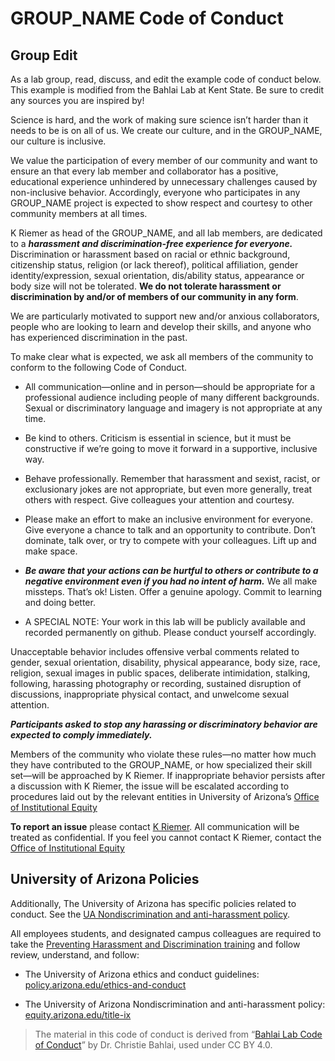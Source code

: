 # GROUP_NAME Code of Conduct

::: callout-important
## Group Edit

As a lab group, read, discuss, and edit the example code of conduct below.
This example is modified from the Bahlai Lab at Kent State.
Be sure to credit any sources you are inspired by!
:::

Science is hard, and the work of making sure science isn't harder than it needs to be is on all of us.
We create our culture, and in the GROUP_NAME, our culture is inclusive.

We value the participation of every member of our community and want to ensure an that every lab member and collaborator has a positive, educational experience unhindered by unnecessary challenges caused by non-inclusive behavior.
Accordingly, everyone who participates in any GROUP_NAME project is expected to show respect and courtesy to other community members at all times.

K Riemer as head of the GROUP_NAME, and all lab members, are dedicated to a ***harassment and discrimination-free experience for everyone.*** Discrimination or harassment based on racial or ethnic background, citizenship status, religion (or lack thereof), political affiliation, gender identity/expression, sexual orientation, dis/ability status, appearance or body size will not be tolerated.
**We do not tolerate harassment or discrimination by and/or of members of our community in any form**.

We are particularly motivated to support new and/or anxious collaborators, people who are looking to learn and develop their skills, and anyone who has experienced discrimination in the past.

To make clear what is expected, we ask all members of the community to conform to the following Code of Conduct.

-   All communication—online and in person—should be appropriate for a professional audience including people of many different backgrounds.
    Sexual or discriminatory language and imagery is not appropriate at any time.

-   Be kind to others.
    Criticism is essential in science, but it must be constructive if we're going to move it forward in a supportive, inclusive way.

-   Behave professionally.
    Remember that harassment and sexist, racist, or exclusionary jokes are not appropriate, but even more generally, treat others with respect.
    Give colleagues your attention and courtesy.

-   Please make an effort to make an inclusive environment for everyone.
    Give everyone a chance to talk and an opportunity to contribute.
    Don't dominate, talk over, or try to compete with your colleagues.
    Lift up and make space.

-   ***Be aware that your actions can be hurtful to others or contribute to a negative environment even if you had no intent of harm.*** We all make missteps.
    That's ok!
    Listen.
    Offer a genuine apology.
    Commit to learning and doing better.

-   A SPECIAL NOTE: Your work in this lab will be publicly available and recorded permanently on github.
    Please conduct yourself accordingly.

Unacceptable behavior includes offensive verbal comments related to gender, sexual orientation, disability, physical appearance, body size, race, religion, sexual images in public spaces, deliberate intimidation, stalking, following, harassing photography or recording, sustained disruption of discussions, inappropriate physical contact, and unwelcome sexual attention.

***Participants asked to stop any harassing or discriminatory behavior are expected to comply immediately.***

Members of the community who violate these rules—no matter how much they have contributed to the GROUP_NAME, or how specialized their skill set—will be approached by K Riemer.
If inappropriate behavior persists after a discussion with K Riemer, the issue will be escalated according to procedures laid out by the relevant entities in University of Arizona's [Office of Institutional Equity](https://equity.arizona.edu/)

**To report an issue** please contact [K Riemer](mailto:PI_EMAIL).
All communication will be treated as confidential.
If you feel you cannot contact K Riemer, contact the [Office of Institutional Equity](https://equity.arizona.edu/reporting)

## University of Arizona Policies

Additionally, The University of Arizona has specific policies related to conduct.
See the [UA Nondiscrimination and anti-harassment policy](https://policy.arizona.edu/human-resources/nondiscrimination-and-anti-harassment-policy).

All employees students, and designated campus colleagues are required to take the [Preventing Harassment and Discrimination training](https://equity.arizona.edu/training/online-training) and follow review, understand, and follow:

-   The University of Arizona ethics and conduct guidelines: [policy.arizona.edu/ethics-and-conduct](https://policy.arizona.edu/ethics-and-conduct)

-   The University of Arizona Nondiscrimination and anti-harassment policy: [equity.arizona.edu/title-ix](https://equity.arizona.edu/title-ix)

> The material in this code of conduct is derived from "[Bahlai Lab Code of Conduct](https://github.com/BahlaiLab/Policies/blob/master/Code_of_conduct.md)" by Dr. Christie Bahlai, used under CC BY 4.0.
